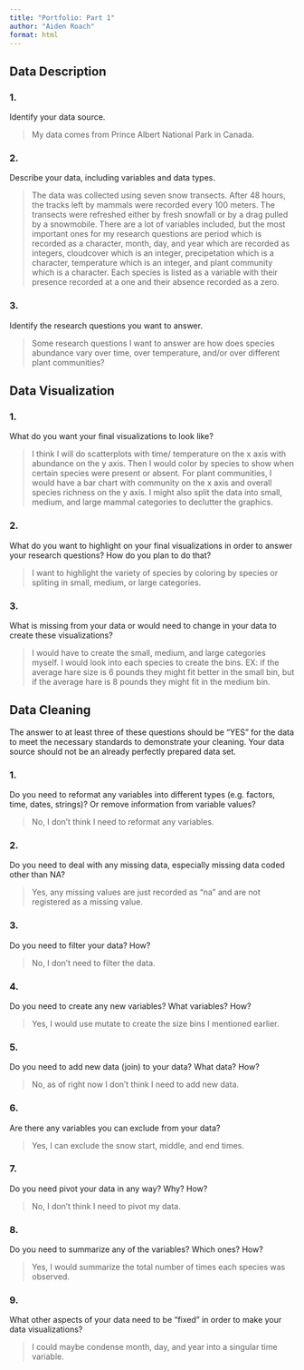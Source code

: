 ```yaml
---
title: "Portfolio: Part 1"
author: "Aiden Roach"
format: html
---
```


## Data Description

### 1.

Identify your data source.

> My data comes from Prince Albert National Park in Canada.

### 2.

Describe your data, including variables and data types.

> The data was collected using seven snow transects. After 48 hours, the tracks left by mammals were recorded every 100 meters. The transects were refreshed either by fresh snowfall or by a drag pulled by a snowmobile. There are a lot of variables included, but the most important ones for my research questions are period which is recorded as a character, month, day, and year which are recorded as integers, cloudcover which is an integer, precipetation which is a character, temperature which is an integer, and plant community which is a character. Each species is listed as a variable with their presence recorded at a one and their absence recorded as a zero.

### 3.

Identify the research questions you want to answer.

> Some research questions I want to answer are how does species abundance vary over time, over temperature, and/or over different plant communities?

## Data Visualization

### 1.

What do you want your final visualizations to look like?

> I think I will do scatterplots with time/ temperature on the x axis with abundance on the y axis. Then I would color by species to show when certain species were present or absent. For plant communities, I would have a bar chart with community on the x axis and overall species richness on the y axis. I might also split the data into small, medium, and large mammal categories to declutter the graphics.

### 2.

What do you want to highlight on your final visualizations in order to answer your research questions? How do you plan to do that?

> I want to highlight the variety of species by coloring by species or spliting in small, medium, or large categories.

### 3.

What is missing from your data or would need to change in your data to create these visualizations?

> I would have to create the small, medium, and large categories myself. I would look into each species to create the bins. EX: if the average hare size is 6 pounds they might fit better in the small bin, but if the average hare is 8 pounds they might fit in the medium bin.

## Data Cleaning

The answer to at least three of these questions should be “YES” for the data to meet the necessary standards to demonstrate your cleaning. Your data source should not be an already perfectly prepared data set.

### 1.

Do you need to reformat any variables into different types (e.g. factors, time, dates, strings)? Or remove information from variable values?

> No, I don't think I need to reformat any variables.

### 2.

Do you need to deal with any missing data, especially missing data coded other than NA?

> Yes, any missing values are just recorded as "na" and are not registered as a missing value.

### 3.

Do you need to filter your data? How?

> No, I don't need to filter the data.

### 4.

Do you need to create any new variables? What variables? How?

> Yes, I would use mutate to create the size bins I mentioned earlier.

### 5.

Do you need to add new data (join) to your data? What data? How?

> No, as of right now I don't think I need to add new data.

### 6.

Are there any variables you can exclude from your data?

> Yes, I can exclude the snow start, middle, and end times.

### 7.

Do you need pivot your data in any way? Why? How?

> No, I don't think I need to pivot my data.

### 8.

Do you need to summarize any of the variables? Which ones? How?

> Yes, I would summarize the total number of times each species was observed.

### 9.

What other aspects of your data need to be “fixed” in order to make your data visualizations?

> I could maybe condense month, day, and year into a singular time variable.
